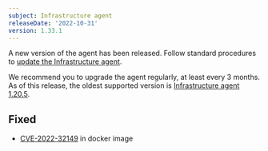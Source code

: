 ```yaml
---
subject: Infrastructure agent
releaseDate: '2022-10-31'
version: 1.33.1
---
```


A new version of the agent has been released. Follow standard procedures to [update the Infrastructure agent](docs/infrastructure/install-configure-manage-infrastructure/update-or-uninstall/update-infrastructure-agent).

We recommend you to upgrade the agent regularly, at least every 3 months. As of this release, the oldest supported version is [Infrastructure agent 1.20.5](/docs/release-notes/infrastructure-release-notes/infrastructure-agent-release-notes/new-relic-infrastructure-agent-1205).

## Fixed
* [CVE-2022-32149](https://github.com/advisories/GHSA-4hjv-8mmr-jxwv) in docker image
